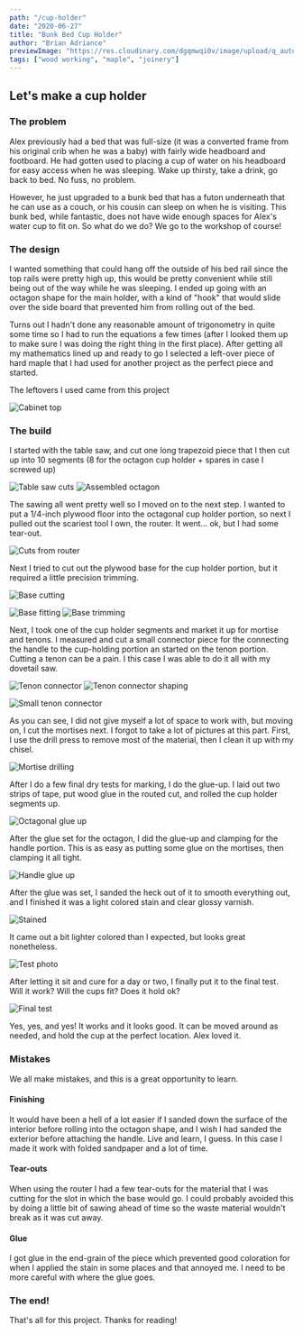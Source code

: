 ```yaml
---
path: "/cup-holder"
date: "2020-06-27"
title: "Bunk Bed Cup Holder"
author: "Brian Adriance"
previewImage: "https://res.cloudinary.com/dgqmwqi0v/image/upload/q_auto,f_auto,w_800/blog-posts/cup-holder/IMG_6700_tdfw8t"
tags: ["wood working", "maple", "joinery"]
---
```


## Let's make a cup holder

### The problem

Alex previously had a bed that was full-size (it was a converted frame from his original crib when he was a baby) with fairly wide headboard and footboard.
He had gotten used to placing a cup of water on his headboard for easy access when he was sleeping. Wake up thirsty, take a drink, go back to bed. No fuss,
no problem.

However, he just upgraded to a bunk bed that has a futon underneath that he can use as a couch, or his cousin can sleep on when he is visiting. This bunk
bed, while fantastic, does not have wide enough spaces for Alex's water cup to fit on. So what do we do? We go to the workshop of course!

### The design

I wanted something that could hang off the outside of his bed rail since the top rails were pretty high up, this would be pretty convenient while still being
out of the way while he was sleeping. I ended up going with an octagon shape for the main holder, with a kind of "hook" that would slide over the side board
that prevented him from rolling out of the bed.

Turns out I hadn't done any reasonable amount of trigonometry in quite some time so I had to run the equations a few times (after I looked them up to make sure
I was doing the right thing in the first place). After getting all my mathematics lined up and ready to go I selected a left-over piece of hard maple that I
had used for another project as the perfect piece and started.

The leftovers I used came from this project

![Cabinet top](https://res.cloudinary.com/dgqmwqi0v/image/upload/q_auto,f_auto,w_2048/blog-posts/cup-holder/IMG-6432_eyypyx)

### The build

I started with the table saw, and cut one long trapezoid piece that I then cut up into 10 segments (8 for the octagon cup holder + spares in case I screwed up)

![Table saw cuts](https://res.cloudinary.com/dgqmwqi0v/image/upload/q_auto,f_auto,w_1024/blog-posts/cup-holder/IMG_6648_h4ypco)
![Assembled octagon](https://res.cloudinary.com/dgqmwqi0v/image/upload/q_auto,f_auto,h_1024/blog-posts/cup-holder/IMG_6651_uakdkv)

The sawing all went pretty well so I moved on to the next step. I wanted to put a 1/4-inch plywood floor into the octagonal cup holder portion, so next I pulled
out the scariest tool I own, the router. It went... ok, but I had some tear-out.

![Cuts from router](https://res.cloudinary.com/dgqmwqi0v/image/upload/q_auto,f_auto,w_2048/blog-posts/cup-holder/IMG_6674_p2jnie)

Next I tried to cut out the plywood base for the cup holder portion, but it required a little precision trimming.

![Base cutting](https://res.cloudinary.com/dgqmwqi0v/image/upload/q_auto,f_auto,w_2048/blog-posts/cup-holder/IMG_6678_jkjn4s)

![Base fitting](https://res.cloudinary.com/dgqmwqi0v/image/upload/q_auto,f_auto,w_1024/blog-posts/cup-holder/IMG_6677_pz7vgb)
![Base trimming](https://res.cloudinary.com/dgqmwqi0v/image/upload/q_auto,f_auto,w_1024/blog-posts/cup-holder/IMG_6680_rwkoqf)

Next, I took one of the cup holder segments and market it up for mortise and tenons. I measured and cut a small connector piece for the connecting the handle
to the cup-holding portion an started on the tenon portion. Cutting a tenon can be a pain. I this case I was able to do it all with my dovetail saw.

![Tenon connector](https://res.cloudinary.com/dgqmwqi0v/image/upload/q_auto,f_auto,w_1024/blog-posts/cup-holder/IMG_6655_sx749g)
![Tenon connector shaping](https://res.cloudinary.com/dgqmwqi0v/image/upload/q_auto,f_auto,w_1024/blog-posts/cup-holder/IMG_6656_zpkz1f)

![Small tenon connector](https://res.cloudinary.com/dgqmwqi0v/image/upload/q_auto,f_auto,w_2048/blog-posts/cup-holder/IMG_6698_iovmgr)

As you can see, I did not give myself a lot of space to work with, but moving on, I cut the mortises next. I forgot to take a lot of pictures at this part.
First, I use the drill press to remove most of the material, then I clean it up with my chisel.

![Mortise drilling](https://res.cloudinary.com/dgqmwqi0v/image/upload/q_auto,f_auto,w_2048/blog-posts/cup-holder/IMG_6657_qhfsom)

After I do a few final dry tests for marking, I do the glue-up. I laid out two strips of tape, put wood glue in the routed cut, and
rolled the cup holder segments up.

![Octagonal glue up](https://res.cloudinary.com/dgqmwqi0v/image/upload/q_auto,f_auto,w_2048/blog-posts/cup-holder/IMG_6682_awhwos)

After the glue set for the octagon, I did the glue-up and clamping for the handle portion. This is as easy as putting some glue on the mortises, then clamping it all tight.

![Handle glue up](https://res.cloudinary.com/dgqmwqi0v/image/upload/q_auto,f_auto,w_2048/blog-posts/cup-holder/IMG_6700_tdfw8t)

After the glue was set, I sanded the heck out of it to smooth everything out, and I finished it was a light colored stain and clear glossy varnish.

![Stained](https://res.cloudinary.com/dgqmwqi0v/image/upload/q_auto,f_auto,w_2048/blog-posts/cup-holder/IMG_6707_jpvvmx)

It came out a bit lighter colored than I expected, but looks great nonetheless.

![Test photo](https://res.cloudinary.com/dgqmwqi0v/image/upload/q_auto,f_auto,w_2048/blog-posts/cup-holder/IMG_6728_yxzwf3)

After letting it sit and cure for a day or two, I finally put it to the final test. Will it work? Will the cups fit? Does it hold ok?

![Final test](https://res.cloudinary.com/dgqmwqi0v/image/upload/q_auto,f_auto,w_2048/blog-posts/cup-holder/IMG_6729_pe2urh)

Yes, yes, and yes! It works and it looks good. It can be moved around as needed, and hold the cup at the perfect location. Alex loved it.

### Mistakes

We all make mistakes, and this is a great opportunity to learn.

#### Finishing

It would have been a hell of a lot easier if I sanded down the surface of the interior before rolling into the octagon shape, and I wish I had sanded the exterior before
attaching the handle. Live and learn, I guess. In this case I made it work with folded sandpaper and a lot of time.

#### Tear-outs

When using the router I had a few tear-outs for the material that I was cutting for the slot in which the base would go. I could probably avoided this by doing a little
bit of sawing ahead of time so the waste material wouldn't break as it was cut away.

#### Glue

I got glue in the end-grain of the piece which prevented good coloration for when I applied the stain in some places and that annoyed me. I need to be more careful with where
the glue goes.

### The end!

That's all for this project. Thanks for reading!

